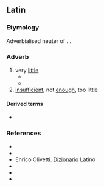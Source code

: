 ==Latin==

===Etymology===
Adverbialised neuter of {{m|la|parvus}}. {{doublet|la|parvum}}.

===Adverb===
{{la-adv|parum|minus|minimē}}

# very [[little]]
#* {{uxi|la|parum {{l|la|est}}|t=It/that is not sufficient}}
#* {{Q|la|[[w:Seneca_the_Younger|Seneca Iunior]]|[[w:Epistulae Morales ad Lucilium|Epistulae Morales ad Lucilium]]|quote=Nōn quī '''parum''' habet, sed quī plūs cupit, pauper est|t= Not who has '''little''', but who wants more, is poor}}
# [[insufficient]], not [[enough]], too little

====Derived terms====
* {{l|la|parumper}}

===References===
* {{R:L&S}}
* {{R:Elementary Lewis}}
* Enrico Olivetti. [https://www.dizionario-latino.com/dizionario-latino-italiano.php?lemma=PARUM100 Dizionario] Latino
* {{R:du Cange}}
* {{R:Gaffiot}}
* {{R:M&A}}
{{C|la|Size}}